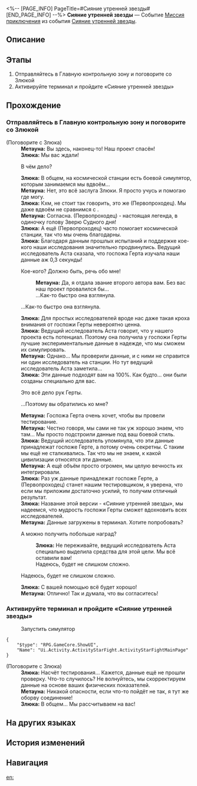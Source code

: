 <%-- [PAGE_INFO]
PageTitle=#Сияние утренней звезды#
[END_PAGE_INFO] --%>
{{Дополнить|Диалоги.}}
{{Миссия Инфобокс
|id              = 8032301
|Название        = 
|Изображение     = Миссия Сияние утренней звезды.png
|Тип             = Миссия приключения
|Событие         = Сияние утренней звезды
|Глава           = 
|Условия         = Достигните [[Уровень Освоения|Уровня Освоения]] 21
|Персонажи       = Злюка; Метауна; Первопроходец
|СтартЛокация    = [[Космическая станция «Герта»]] — [[Главная контрольная зона]]
|Мир             = Космическая станция «Герта»
|Предыдущая      = 
|Следующая       = 
|Награды         = Кредиты*5 000
}}
'''Сияние утренней звезды''' — Событие [[Миссия приключения]] из события [[Сияние утренней звезды]].

==Описание==
{{Описание|<!--официальное описание из Перекрёстка судеб-->}}

==Этапы==
# Отправляйтесь в Главную контрольную зону и поговорите со Злюкой
# Активируйте терминал и пройдите «Сияние утренней звезды»

==Прохождение==
{{Дополнить}}
===Отправляйтесь в Главную контрольную зону и поговорите со Злюкой===
{{Описание миссии|тип=Миссия приключения|локация=Главная контрольная зона|У Злюки, исследовательницы с космической станции, есть к вам срочное дело. Похоже, она зашла в тупик в своих исследованиях, ей требуется помощь.<br />Может ли Безымянный подрабатывать исследователем? Вы смущены, но оказывается, что это как-то связано с Гертой, и всё начинает складываться...}}
{{Диалог Начало}}

;(Поговорите с Злюка)
:'''Метауна:''' Вы здесь, наконец-то! Наш проект спасён!
:'''Злюка:''' Мы вас ждали!
:{{Диалог|Стрелка}} В чём дело?
:'''Злюка:''' В общем, на космической станции есть боевой симулятор, которым занимаемся мы вдвоём...
:'''Метауна:''' Нет, это всё заслуга Злюки. Я просто учусь и помогаю где могу.
:'''Злюка:''' Кхм, не стоит так говорить, это же (Первопроходец). Мы даже вдвоём не сравнимся с {{MC|ж=ней|м=ним}}.
:'''Метауна:''' Согласна. (Первопроходец) - настоящая легенда, {{MC|ж=она|м=он}} в одиночку {{MC|ж=снесла|м=снёс}} голову Зверю Судного дня!
:'''Злюка:''' А ещё (Первопроходец) часто помогает космической станции, так что мы очень благодарны.
:'''Злюка:''' Благодаря данным прошлых испытаний и поддержке кое-кого наши исследования значительно продвинулись. Ведущий исследователь Аста сказала, что госпожа Герта изучала наши данные аж 0,3 секунды!
:{{Диалог|Стрелка}} Кое-кого? Должно быть, речь обо мне!
::'''Метауна:''' Да, я отдала звание второго автора вам. Без вас наш проект провалился бы...
::...Как-то быстро она взглянула.
:{{Диалог|Стрелка}} ...Как-то быстро она взглянула.
:'''Злюка:''' Для простых исследователей вроде нас даже такая кроха внимания от госпожи Герты невероятно ценна.
:'''Злюка:''' Ведущий исследователь Аста говорит, что у нашего проекта есть потенциал. Поэтому она получила у госпожи Герты лучшие экспериментальные данные в надежде, что мы сможем их симулировать.
:'''Метауна:''' Однако... Мы проверили данные, и с ними не справится ни один исследователь на станции. Но тут ведущий исследователь Аста заметила...
:'''Злюка:''' Эти данные подходят вам на 100%. Как будто... они были созданы специально для вас.
:{{Диалог|Стрелка}} Это всё дело рук Герты.
:{{Диалог|Стрелка}} ...Поэтому вы обратились ко мне?
:'''Метауна:''' Госпожа Герта очень хочет, чтобы вы провели тестирование.
:'''Метауна:''' Честно говоря, мы сами не так уж хорошо знаем, что там... Мы просто подстроили данные под ваш боевой стиль.
:'''Злюка:''' Ведущий исследователь упомянула, что эти данные принадлежат госпоже Герте, а потому очень секретны. С таким мы ещё не сталкивались. Так что мы не знаем, к какой цивилизации относятся эти данные.
:'''Метауна:''' А ещё объём просто огромен, мы целую вечность их интегрировали.
:'''Злюка:''' Раз уж данные принадлежат госпоже Герте, а (Первопроходец) станет нашим тестировщиком, я уверена, что если мы приложим достаточно усилий, то получим отличный результат.
:'''Злюка:''' Название этой версии - «Сияние утренней звезды», мы надеемся, что мудрость госпожи Герты сможет вдохновить всех исследователей.
:'''Метауна:''' Данные загружены в терминал. Хотите попробовать?
:{{Диалог|Стрелка}} А можно получить побольше наград?
::'''Злюка:''' Не переживайте, ведущий исследователь Аста специально выделила средства для этой цели. Мы всё оставили вам!
::Надеюсь, будет не слишком сложно.
:{{Диалог|Стрелка}} Надеюсь, будет не слишком сложно.
:'''Злюка:''' С вашей помощью всё будет хорошо!
:'''Метауна:''' Отлично! Так и думала, что вы согласитесь!
:{{tx}}

{{Диалог Конец}}

===Активируйте терминал и пройдите «Сияние утренней звезды»===
{{Описание миссии|тип=Миссия приключения|локация=Главная контрольная зона|Судя по всему, данные, попавшие в руки Злюки и Метауны, принадлежат Герте. Теперь вы понимаете, почему именно вас попросили провести тестирование.<br />Это всё дело рук Герты.}}
{{Диалог Начало}}

:{{Диалог|Бойцовский клуб}} Запустить симулятор
<pre>{
	"$type": "RPG.GameCore.ShowUI",
	"Name": "Ui.Activity.ActivityStarFight.ActivityStarFightMainPage"
}</pre>


;(Поговорите с Злюка)
:'''Злюка:''' Насчёт тестирования... Кажется, данные ещё не прошли проверку. Что-то случилось? Не волнуйтесь, мы скорректируем данные на основе ваших физических показателей.
:'''Метауна:''' Никакой опасности, если что-то пойдёт не так, я тут же оборву соединение!
:'''Злюка:''' В общем... Мы рассчитываем на вас!
{{Диалог Конец}}

==На других языках==
{{На других языках
|en   = Morning Starlight
|zhs  = 星芒启明
|zht  = 星芒啟明
|ja   = スターライト・トワイライト
|ko   = 계몽의 별빛
|es   = Lucero del alba
|fr   = Éclat stellaire de l'aube
|ru   = Сияние утренней звезды
|th   = แสงดาวทอประกาย
|vi   = Ánh Sao Ban Mai
|de   = Morgensternenlicht
|id   = Cahaya Bintang Kejora
|pt   = Brilho Estelar do Alvorecer
}}

==История изменений==
{{История изменений|3.5}}

==Навигация==
{{Миссия приключения Навбокс|Глава }}

[[en:]]
